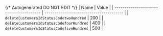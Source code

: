 {/* Autogenerated DO NOT EDIT  */}
| Name                                     | Value                                    |
| ---------------------------------------- | ---------------------------------------- |
| `deleteCustomersIdStatusCodetwoHundred`  | 200                                      |
| `deleteCustomersIdStatusCodefourHundred` | 400                                      |
| `deleteCustomersIdStatusCodefiveHundred` | 500                                      |